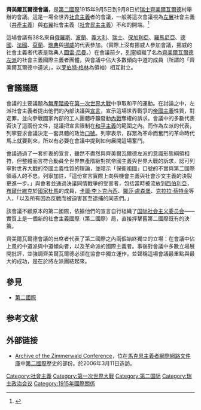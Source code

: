 '''齊美爾瓦爾德會議'''，是[[第二國際|第二國際]]1915年9月5日到9月8日於[[瑞士|瑞士]][[齊美爾瓦爾德|齊美爾瓦爾德]]村舉辦的會議。這是一場全世界[[社會主義|社會主義]]者的會議，一般將這次會議視為[[左翼|左翼]]社會主義（[[共產主義|共產主義]]）與[[右翼|右翼]]社會主義（[[社會民主主義|社會民主主義]]）不和的開端。<ref>{{cite web|url=http://en.internationalism.org/wr/290_zimmerwald.html| title=Zimmerwald Conference 1915: Revolutionaries against the imperialist war| accessdate=2007-01-01}}</ref> 

這場會議有38名來自[[俄羅斯|俄羅斯]]、[[波蘭|波蘭]]、[[義大利|義大利]]、[[瑞士|瑞士]]、[[保加利亞|保加利亞]]、[[羅馬尼亞|羅馬尼亞]]、[[德國|德國]]、[[法國|法國]]、[[荷蘭|荷蘭]]、[[瑞典|瑞典]]與[[挪威|挪威]]的代表參加。（實際上沒有挪威人參加會議，挪威的社會主義者代表是瑞典人[[圖雷·尼曼|圖雷·尼曼]]。）在會議前夕，[[列寧|列寧]]組織了名為[[齊美爾瓦爾德左派|齊美爾瓦爾德左派]]的社會主義國際主義者團體，與會議中佔大多數傾向中道的成員（所謂的「齊美爾瓦爾德中道派」，以[[罗伯特·格林_(瑞士)|罗伯特·格林]]為領袖）相互對立。

==會議議題==

會議的主要議題為[[無產階級|無產階級]]在[[第一次世界大戰|第一次世界大戰]]中爭取和平的運動。在討論之中，左派社會主義者提出他們的內部決議與[[宣言|宣言]]，宣示這場世界戰爭的[[帝國主義|帝國主義]]性質，對{{le|社會沙文主義|Social chauvinism}}定罪，並向參戰國家內部的工人團體呼籲發動[[內戰|內戰]]奪權的訴求。會議中的多數代表否決了這兩份文件，提議把宣言限制在[[和平主義|和平主義]]的範圍之內。而作為左派的代表，列寧要求會議決定一套具體的政治[[口號|口號]]。列寧表示，群眾為革命而奮鬥的革命時代馬上就要到來，所以有必要在會議中提到如何展開這場奮鬥。

會議通過了一套折衷的宣言，雖然不盡然與齊美爾瓦爾德左派的意識形態綱領相符，但整體而言符合動員全世界無產階級對抗帝國主義與世界大戰的訴求，認可列寧對世界大戰的帝國主義性質的理論，並暗示「保衛祖國」口號的不實與第二國際領導人的不忠。列寧加註，「這份宣言實際上向與機會主義與社會沙文主義的決裂更進一步。」與會者並通過決議同情戰爭的受害者，包括當時被流放到[[西伯利亞|西伯利亞]]，[[布爾什維克|布爾什維克]]於[[俄羅斯國家杜馬|國家杜馬]]的成員，[[卡爾·李卜克內西|卡爾·李卜克內西]]、[[羅莎·盧森堡|羅莎·盧森堡]]、[[克拉拉·蔡特金|克拉拉·蔡特金]]等人，「以及所有因為反戰而被迫害甚至逮捕的同志們。」

該會議不顧原本的第二國際，依據他們的宣言自行組織了[[国际社会主义委员会|国际社会主义委员会]]——實質上是一個新的社會主義國際（第二國際）局，直接抨擊舊第二國際既有的決策。

齊美爾瓦爾德會議的出席者代表了第二國際之內兩個始終獨立的立場：在會議中佔上風的中道派與中道傾向者，以及革命派的國際主義者。事後對會議中多數立場展開批評，並強調齊美爾瓦爾德必須在協會中獨立運作，並聲稱這場會議最重點與最大的成功，是在於將左派團結起來。

==參見==
*[[第二國際|第二國際]]

==参考文献==
<div class="references-small">
<references />
</div>

==外部链接==
* [https://web.archive.org/web/20110927072037/http://www.marx.org/history/international/social-democracy/zimmerwald/index.htm Archive of the Zimmerwald Conference]，位在[[馬克思主義者網際網路文件庫|馬克思主義者網際網路文件庫]]中[[第二國際|第二國際]]歷史的部份。於2006年3月11日造訪。

[[Category:社會主義|Category:社會主義]]
[[Category:第一次世界大戰|Category:第一次世界大戰]]
[[Category:第二国际|Category:第二国际]]
[[Category:瑞士政治会议|Category:瑞士政治会议]]
[[Category:1915年國際關係|Category:1915年國際關係]]